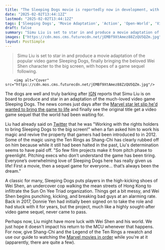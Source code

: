 ```yaml
---
title: "The Sleeping Dogs movie is reportedly now in development, with Marvel star Simu Liu set to take on 'dream' lead role"
date: "2025-02-02T13:44:12Z"
lastmod: "2025-02-02T13:44:12Z"
tags: ['Sleeping Dogs', 'Movie Adaptation', 'Action', 'Open-World', 'Video Game', 'Simu Liu', 'Hong Kong']
draft: false
summary: "Simu Liu is set to star in and produce a movie adaptation of the popular video game Sleeping Dogs,  finally bringing the beloved Wei Shen character to the big screen, with hopes of a game sequel following."
images: ["https://cdn.mos.cms.futurecdn.net/jEMBf9XtAmez88ZzQU5QZm.jpg"]
layout: PostSimple
---
```

> Simu Liu is set to star in and produce a movie adaptation of the popular video game Sleeping Dogs,  finally bringing the beloved Wei Shen character to the big screen, with hopes of a game sequel following.


        <img alt="Cover" src="https://cdn.mos.cms.futurecdn.net/jEMBf9XtAmez88ZzQU5QZm.jpg"/>
        
The dogs are well and truly barking after [<u>IGN</u>](https://www.ign.com/articles/the-sleeping-dogs-movie-is-in-development-and-were-hearing-shang-chi-star-simu-liu-is-set-to-play-wei-shen) reports that Simu Liu is on board to produce and star in an adaptation of the much-loved video game Sleeping Dogs. The news comes just days after the [<u>Marvel star let slip he'd wanted to bring the game to life</u>](https://www.gamesradar.com/entertainment/marvel-movies/marvel-star-says-its-been-tiring-trying-to-make-his-sleeping-dogs-movie-but-hes-still-persevering-and-also-isnt-giving-up-on-his-dream-of-a-game-sequel/) and finally see the original title get a video game sequel that the world had been waiting for.

Liu had already said on [<u>Twitter</u>](https://x.com/SimuLiu/status/1884874449754664972) that he was "Working with the rights holders to bring Sleeping Dogs to the big screen!" when a fan asked him to work his magic and revive the property that gamers had been introduced to in 2012. Some of the magic using the Ten Rings as Shang-Chi has clearly rubbed off on him because while it still had been halted in the past, Liu's determination seems to have paid off. "So few film projects make it from pitch phase to greenlight. Pitching execs who don’t understand the game has been tiring. Everyone’s overwhelming love of Sleeping Dogs here has really given us life! First a movie, then a sequel game for everyone… that’s always been the dream."

A classic for many, Sleeping Dogs puts players in the high-kicking shoes of Wei Shen, an undercover cop walking the mean streets of Hong Kong to infiltrate the Sun On Yee Triad organization. Things get a bit messy, and Wei Shen begins punching, kicking, and breaking bad guys at an alarming rate. Back in 2017, Donnie Yen had initially been signed on to take the role and had stuck with it for years, but the project, much like a highly sought-after video game sequel, never came to pass.

Perhaps now, Liu might have more luck with Wei Shen and his world. We just hope it doesn't impact his return to the MCU whenever that happens. For now, give Shang-Chi and the Legend of the Ten Rings a rewatch and use our guide to watching the [<u>Marvel movies in order</u>](https://www.gamesradar.com/how-to-watch-marvel-movies-in-order-mcu/) while you're at it (apparently, there are quite a few).
        